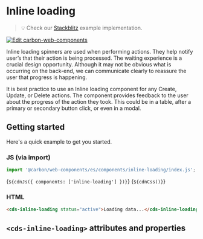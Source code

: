 
<Meta of={InlineLoadingStories} />

# Inline loading

> 💡 Check our
> [Stackblitz](https://stackblitz.com/github/carbon-design-system/carbon/tree/main/packages/web-components/examples/components/inline-loading)
> example implementation.

[![Edit carbon-web-components](https://developer.stackblitz.com/img/open_in_stackblitz.svg)](https://stackblitz.com/github/carbon-design-system/carbon/tree/main/packages/web-components/examples/components/inline-loading)

Inline loading spinners are used when performing actions. They help notify
user’s that their action is being processed. The waiting experience is a crucial
design opportunity. Although it may not be obvious what is occurring on the
back-end, we can communicate clearly to reassure the user that progress is
happening.

It is best practice to use an Inline loading component for any Create, Update,
or Delete actions. The component provides feedback to the user about the
progress of the action they took. This could be in a table, after a primary or
secondary button click, or even in a modal.

## Getting started

Here's a quick example to get you started.

### JS (via import)

```javascript
import '@carbon/web-components/es/components/inline-loading/index.js';
```

<Markdown>{`${cdnJs({ components: ['inline-loading'] })}`}</Markdown>
<Markdown>{`${cdnCss()}`}</Markdown>

### HTML

```html
<cds-inline-loading status="active">Loading data...</cds-inline-loading>
```

## `<cds-inline-loading>` attributes and properties

<ArgTypes of="cds-inline-loading" />
